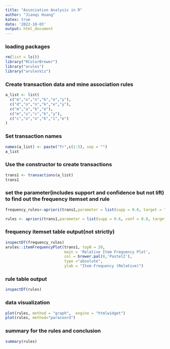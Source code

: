 ```yaml
---
title: "Association Analysis in R"
author: "Jianqi Huang"
katex: true
date: '2022-10-03'
output: html_document
---
```


### loading packages
```r
rm(list = ls())
library("RColorBrewer")
library("arules")
library("arulesViz")
```

### Create transaction data and mine association rules

```r
a_list <- list(
  c("m","o","n","k","e","y"),
  c("d","o","n","k","e","y"),
  c("m","a","k","e"),
  c("m","u","c","k","y"),
  c("c","o","o","k","i","e")
)
```

### Set transaction names

```r
names(a_list) <- paste("Tr",c(1:5), sep = "")
a_list
```

### Use the constructor to create transactions

```r
trans1 <- transactions(a_list)
trans1
```

### set the parameter(includes support and confidence but not lift) to find out the frequency itemset and rule

```r
frequency_rules<-apriori(trans1,parameter = list(supp = 0.6, target = "rules"))

rules <- apriori(trans1,parameter = list(supp = 0.6, conf = 0.8, target = "rules",minlen=2))
```

### frequency itemset table output(not strictly)

```r
inspectDT(frequency_rules)
arules::itemFrequencyPlot(trans1, topN = 20,
                          main = 'Relative Item Frequency Plot',
                          col = brewer.pal(8,'Pastel2'),
                          type ="absolute",
                          ylab = "Item Frequency (Relative)")
```

### rule table output

```r
inspectDT(rules)
```

### data visualization

```r
plot(rules, method = "graph",  engine = "htmlwidget")
plot(rules, method="paracoord")
```

### summary for the rules and conclusion

```r
summary(rules)
```
